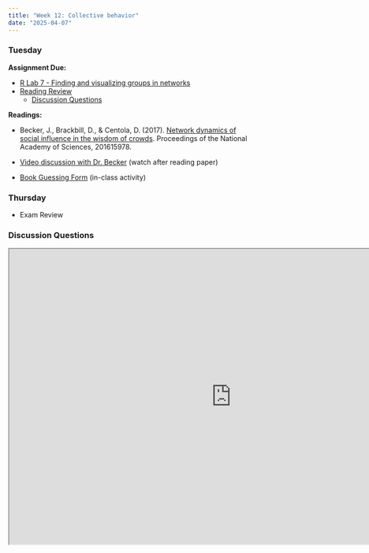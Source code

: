 ```yaml
---
title: "Week 12: Collective behavior"
date: "2025-04-07"
---
```


### Tuesday

**Assignment Due:**

* [R Lab 7 - Finding and visualizing groups in networks](/assignments/r_lab_7_%E2%80%93_groups_in_networks.qmd)
* [Reading Review](/syllabus/syllabus.qmd#reading-review-assignments)
    * [Discussion Questions](#discussion-questions)

**Readings:**

* Becker, J., Brackbill, D., & Centola, D. (2017). [Network dynamics of social influence in the wisdom of crowds](https://doi.org/10.1073/pnas.1615978114). Proceedings of the National Academy of Sciences, 201615978.
* [Video discussion with Dr. Becker](https://youtu.be/sdI-b5mfjH4) (watch after reading paper)

* [Book Guessing Form](https://forms.gle/4UY897MWH5FbFgFt7) (in-class activity)

### Thursday

* Exam Review

### Discussion Questions

<iframe src="https://pollev-embeds.com/discourses/vdKmXYn8QtlscoGdLTk9z/respond" width="900px" height="600px"></iframe>